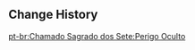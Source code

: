 {{Genius Invokation TCG Stage
|title        = Unseen Peril
|type         = Adventure Challenge
|group        = Open World Match
|character    = Atiyah
|requirement  = 10
|location     = Sumeru
|introduction = Even mercenaries of great skill can find it hard to escape from harm should they accidentally enter a place most dangerous. Atiyah knows this quite well, and considers it strongly when recruiting new members. He has heard plenty of spin-chilling {{sic}} tales from those of the same walk of life as him, after all...<br>{{color|bp|Special Rule - Withering Corrosion: After your opponent uses a Skill, remove 1 Candle of Life point. Once 4 Candle of Life points are depleted, you lose the match.}}
|objective_1  = Achieve victory
|reward_1     = Lucky Coin*900
|objective_2  = Achieve victory within 3 Rounds
|reward_2     = Lucky Coin*900
|objective_3  = Trigger 2 Elemental Reactions
|reward_3     = Lucky Coin*900
|lineup       = Winged Cryoshroom;Hydro Slime;Winged Cryoshroom;Hydro Slime
|support      = Withering Corrosion
}}

==Change History==
{{Change History|3.7}}

[[pt-br:Chamado Sagrado dos Sete:Perigo Oculto]]